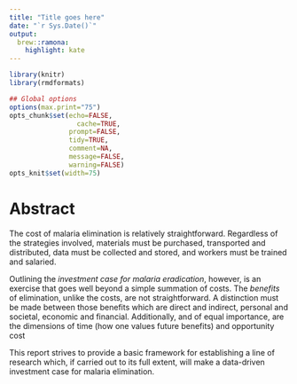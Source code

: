 ```yaml
---
title: "Title goes here"
date: "`r Sys.Date()`"
output:
  brew::ramona:
    highlight: kate
---
```



```r
library(knitr)
library(rmdformats)

## Global options
options(max.print="75")
opts_chunk$set(echo=FALSE,
	             cache=TRUE,
               prompt=FALSE,
               tidy=TRUE,
               comment=NA,
               message=FALSE,
               warning=FALSE)
opts_knit$set(width=75)
```

# Abstract

The cost of malaria elimination is relatively straightforward. Regardless of the strategies involved, materials must be purchased, transported and distributed, data must be collected and stored, and workers must be trained and salaried. 

  Outlining the _investment case for malaria eradication_, however, is an exercise that goes well beyond a simple summation of costs. The _benefits_ of elimination, unlike the costs, are not straightforward. A distinction must be made between those benefits which are direct and indirect, personal and societal, economic and financial. Additionally, and of equal importance, are the dimensions of time (how one values future benefits) and opportunity cost
  
  This report strives to provide a basic framework for establishing a line of research which, if carried out to its full extent, will make a data-driven investment case for malaria elimination.

